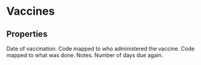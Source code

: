 
# Vaccines

## Properties

<Properties>
    <Property name={"act_Date"} type={"datetime"} required>
        Date of vaccination.
    </Property>
    <Property name={"act_WhoDidIt"} type={"integer"} required>
        Code mapped to who administered the vaccine.
    </Property>
    <Property name={"act_ActivitySubCode"} type={"integer"} required>
        Code mapped to what was done.
    </Property>
    <Property name={"act_Notes"} type={"string"}>
        Notes.
    </Property>
    <Property name={"act_DaysDueAgain"} type={"integer"} required>
        Number of days due again.
    </Property>
</Properties>
